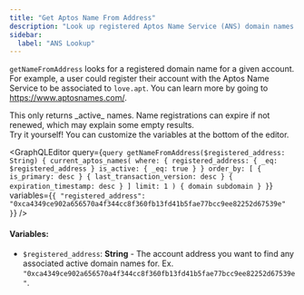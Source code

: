 ```yaml
---
title: "Get Aptos Name From Address"
description: "Look up registered Aptos Name Service (ANS) domain names for account addresses with reverse domain lookup functionality"
sidebar:
  label: "ANS Lookup"
---
```




`getNameFromAddress` looks for a registered domain name for a given account. For example, a user could register their account with the Aptos Name Service to be associated to `love.apt`. You can learn more by going to https://www.aptosnames.com/.

<Aside type="caution">
  This only returns _active_ names. Name registrations can expire if not renewed, which may explain some empty results.
</Aside>

<Aside type="note">
  Try it yourself! You can customize the variables at the bottom of the editor.
</Aside>

<GraphQLEditor
  query={`query getNameFromAddress($registered_address: String) {
  current_aptos_names(
    where: {
      registered_address: { _eq: $registered_address }
      is_active: { _eq: true }
    }
    order_by: [
      { is_primary: desc }
      { last_transaction_version: desc }
      { expiration_timestamp: desc }
    ]
    limit: 1
  ) {
    domain
    subdomain
  }
}`}
  variables={`{
  "registered_address": "0xca4349ce902a656570a4f344cc8f360fb13fd41b5fae77bcc9ee82252d67539e"
}`}
/>

#### Variables:

- `$registered_address`: **String** - The account address you want to find any associated active domain names for. Ex. `"0xca4349ce902a656570a4f344cc8f360fb13fd41b5fae77bcc9ee82252d67539e"`.
